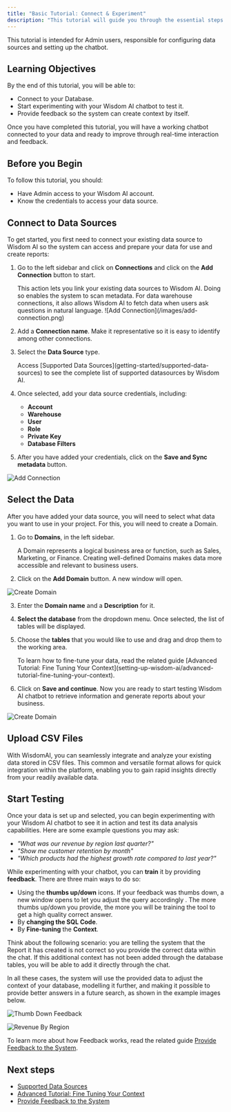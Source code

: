 ```yaml
---
title: "Basic Tutorial: Connect & Experiment"
description: "This tutorial will guide you through the essential steps to connect your data source to the Wisdom AI platform and begin testing your chatbot capabilities."
---
```


This tutorial is intended for Admin users, responsible for configuring data sources and setting up the chatbot.

## Learning Objectives

By the end of this tutorial, you will be able to:

- Connect to your Database.
- Start experimenting with your Wisdom AI chatbot to test it.
- Provide feedback so the system can create context by itself.

Once you have completed this tutorial, you will have a working chatbot connected to your data and ready to improve through real-time interaction and feedback.

## Before you Begin

To follow this tutorial, you should:

- Have Admin access to your Wisdom AI account.
- Know the credentials to access your data source.

## Connect to Data Sources

To get started, you first need to connect your existing data source to Wisdom AI so the system can access and prepare your data for use and create reports:

1. Go to the left sidebar and click on **Connections** and click on the **Add Connection** button to start.

   <Note>
     This action lets you link your existing data sources to Wisdom AI. Doing so enables the system to scan metadata. For data warehouse connections, it also allows Wisdom AI to fetch data when users ask questions in natural language.
   </Note>
   ![Add Connection](/images/add-connection.png)
2. Add a **Connection name**. Make it representative so it is easy to identify among other connections.
3. Select the **Data Source** type.

   <Info>
     Access [Supported Data Sources](getting-started/supported-data-sources) to see the complete list of supported datasources by Wisdom AI.
   </Info>
4. Once selected, add your data source credentials, including:
   - **Account**
   - **Warehouse**
   - **User**
   - **Role**
   - **Private Key**
   - **Database Filters**
5. After you have added your credentials, click on the **Save and Sync metadata** button.

![Add Connection](/images/add-connection-2-5.png)

## Select the Data

After you have added your data source, you will need to select what data you want to use in your project. For this, you will need to create a Domain.

1. Go to **Domains**, in the left sidebar.

   <Note>
     A Domain represents a logical business area or function, such as Sales, Marketing, or Finance. Creating well-defined Domains makes data more accessible and relevant to business users.
   </Note>
2. Click on the **Add Domain** button. A new window will open.

![Create Domain](/images/create-domain.png)

3. Enter the **Domain name** and a **Description** for it.
4. **Select the database** from the dropdown menu. Once selected, the list of tables will be displayed.
5. Choose the **tables** that you would like to use and drag and drop them to the working area.

   <Note>
     To learn how to fine-tune your data, read the related guide [Advanced Tutorial: Fine Tuning Your Context](setting-up-wisdom-ai/advanced-tutorial-fine-tuning-your-context).
   </Note>
6. Click on **Save and continue**. Now you are ready to start testing Wisdom AI chatbot to retrieve information and generate reports about your business.

![Create Domain](/images/create-domain6.png)

## Upload CSV Files

With WisdomAI, you can seamlessly integrate and analyze your existing data stored in CSV files. This common and versatile format allows for quick integration within the platform, enabling you to gain rapid insights directly from your readily available data.

## Start Testing

Once your data is set up and selected, you can begin experimenting with your Wisdom AI chatbot to see it in action and test its data analysis capabilities. Here are some example questions you may ask:

- _"What was our revenue by region last quarter?"_
- _"Show me customer retention by month"_
- _"Which products had the highest growth rate compared to last year?"_

While experimenting with your chatbot, you can **train** it by providing **feedback**. There are three main ways to do so:

- Using the **thumbs up/down** icons. If your feedback was thumbs down, a new window opens to let you adjust the query accordingly . The more thumbs up/down you provide, the more you will be training the tool to get a high quality correct answer.
- By **changing the SQL Code**.
- By **Fine-tuning** the **Context**.

<Info>
  Think about the following scenario: you are telling the system that the Report it has created is not correct so you provide the correct data within the chat. If this additional context has not been added through the database tables, you will be able to add it directly through the chat.
</Info>

In all these cases, the system will use the provided data to adjust the context of your database, modelling it further, and making it possible to provide better answers in a future search, as shown in the example images below.

![Thumb Down Feedback](/images/thumb-downv2.png)

![Revenue By Region](/images/revenue-by-region.png)

To learn more about how Feedback works, read the related guide [Provide Feedback to the System](https://wisdomai.mintlify.app/setting-up-wisdom-ai/provide-feedback-to-the-system).

## Next steps

- [Supported Data Sources](/getting-started/supported-data-sources)
- [Advanced Tutorial: Fine Tuning Your Context](/setting-up-wisdom-ai/advanced-tutorial-fine-tuning-your-context)
- [Provide Feedback to the System](/setting-up-wisdom-ai/provide-feedback-to-the-system)